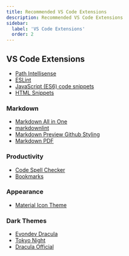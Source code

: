 ```yaml
---
title: Recommended VS Code Extensions
description: Recommended VS Code Extensions
sidebar:
  label: 'VS Code Extensions'
  order: 2
---
```


## VS Code Extensions
- [Path Intellisense](https://marketplace.visualstudio.com/items?itemName=christian-kohler.path-intellisense)
- [ESLint](https://marketplace.visualstudio.com/items?itemName=dbaeumer.vscode-eslint)
- [JavaScript (ES6) code snippets](https://marketplace.visualstudio.com/items?itemName=xabikos.JavaScriptSnippets)
-  [HTML Snippets](https://marketplace.visualstudio.com/items?itemName=abusaidm.html-snippets)

### Markdown
- [Markdown All in One](https://marketplace.visualstudio.com/items?itemName=yzhang.markdown-all-in-one)
- [markdownlint](https://marketplace.visualstudio.com/items?itemName=DavidAnson.vscode-markdownlint)
- [Markdown Preview Github Styling](https://marketplace.visualstudio.com/items?itemName=bierner.markdown-preview-github-styles)
- [Markdown PDF](https://marketplace.visualstudio.com/items?itemName=yzane.markdown-pdf)

### Productivity

- [Code Spell Checker](https://marketplace.visualstudio.com/items?itemName=streetsidesoftware.code-spell-checker)
- [Bookmarks](https://marketplace.visualstudio.com/items?itemName=alefragnani.Bookmarks)

### Appearance
- [Material Icon Theme](https://marketplace.visualstudio.com/items?itemName=PKief.material-icon-theme)

### Dark Themes

- [Evondev Dracula](https://marketplace.visualstudio.com/items?itemName=evondev.dracula-high-contrast)
- [Tokyo Night](https://marketplace.visualstudio.com/items?itemName=enkia.tokyo-night)
- [Dracula Official](https://marketplace.visualstudio.com/items?itemName=dracula-theme.theme-dracula)
